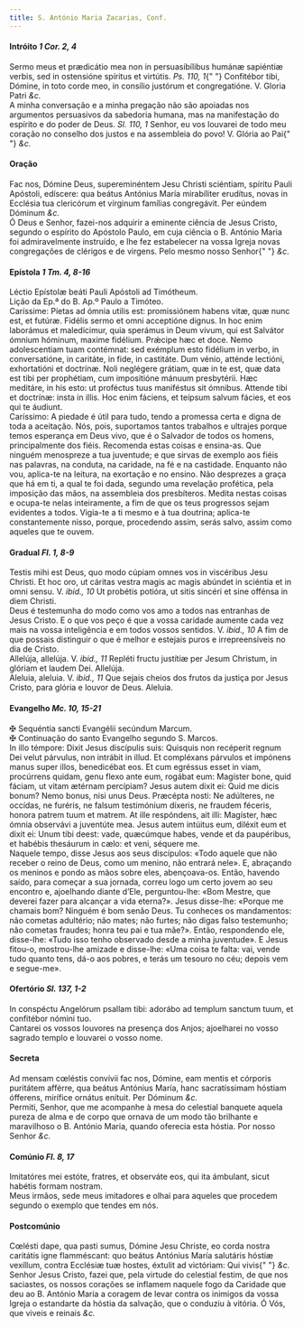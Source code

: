 ```yaml
---
title: S. António Maria Zacarias, Conf.
---
```


<h4 class="text-center">
  Intróito <em>1 Cor. 2, 4</em>
</h4>
<div class="container-fluid">
  <div class="row">
    <div class="col-6 dropcaps text-justify">
      Sermo meus et prædicátio mea non in persuasibílibus humánæ sapiéntiæ
      verbis, sed in ostensióne spíritus et virtútis. <em>Ps. 110, 1</em>{" "}
      Confitébor tibi, Dómine, in toto corde meo, in consílio justórum et
      congregatióne. V. Gloria Patri <em>&c.</em>
    </div>
    <div class="col-6 dropcaps text-justify">
      A minha conversação e a minha pregação não são apoiadas nos argumentos
      persuasivos da sabedoria humana, mas na manifestação do espírito e do
      poder de Deus. <em>Sl. 110, 1</em> Senhor, eu vos louvarei de todo meu
      coração no conselho dos justos e na assembleia do povo! V. Glória ao Pai{" "}
      <em>&c.</em>
    </div>
  </div>
</div>

<h4 class="text-center">Oração</h4>
<div class="container-fluid">
  <div class="row">
    <div class="col-6 dropcaps text-justify">
      Fac nos, Dómine Deus, supereminéntem Jesu Christi sciéntiam, spíritu Pauli
      Apóstoli, edíscere: qua beátus Antónius María mirabíliter erudítus, novas
      in Ecclésia tua clericórum et vírginum famílias congregávit. Per eúndem
      Dóminum <em>&c.</em>
    </div>
    <div class="col-6 dropcaps text-justify">
      Ó Deus e Senhor, fazei-nos adquirir a eminente ciência de Jesus Cristo,
      segundo o espírito do Apóstolo Paulo, em cuja ciência o B. António Maria
      foi admiravelmente instruído, e lhe fez estabelecer na vossa Igreja novas
      congregações de clérigos e de virgens. Pelo mesmo nosso Senhor{" "}
      <em>&c.</em>
    </div>
  </div>
</div>

<h4 class="text-center">
  Epístola <em>1 Tm. 4, 8-16</em>
</h4>
<div class="container-fluid">
  <div class="row">
    <div class="col-6 text-justify">
      Léctio Epístolæ beáti Pauli Apóstoli ad Timótheum.
    </div>
    <div class="col-6 text-justify">
      Lição da Ep.ª do B. Ap.º Paulo a Timóteo.
    </div>
    <div class="col-6 dropcaps text-justify">
      Caríssime: Píetas ad ómnia utilis est: promissiónem habens vitæ, quæ nunc
      est, et futúræ. Fidélis sermo et omni acceptióne dignus. In hoc enim
      laborámus et maledícimur, quia sperámus in Deum vivum, qui est Salvátor
      ómnium hóminum, maxime fidélium. Prǽcipe hæc et doce. Nemo adolescentiam
      tuam contémnat: sed exémplum esto fidélium in verbo, in conversatióne, in
      caritáte, in fide, in castitáte. Dum vénio, atténde lectióni, exhortatióni
      et doctrínæ. Noli neglégere grátiam, quæ in te est, quæ data est tibi per
      prophétiam, cum impositióne mánuum presbytérii. Hæc meditáre, in his esto:
      ut proféctus tuus maniféstus sit ómnibus. Attende tibi et doctrínæ: insta
      in illis. Hoc enim fáciens, et teípsum salvum fácies, et eos qui te
      áudiunt.
    </div>
    <div class="col-6 dropcaps text-justify">
      Caríssimo: A piedade é útil para tudo, tendo a promessa certa e digna de
      toda a aceitação. Nós, pois, suportamos tantos trabalhos e ultrajes porque
      temos esperança em Deus vivo, que é o Salvador de todos os homens,
      principalmente dos fiéis. Recomenda estas coisas e ensina-as. Que ninguém
      menospreze a tua juventude; e que sirvas de exemplo aos fiéis nas
      palavras, na conduta, na caridade, na fé e na castidade. Enquanto não vou,
      aplica-te na leitura, na exortação e no ensino. Não desprezes a graça que
      há em ti, a qual te foi dada, segundo uma revelação profética, pela
      imposição das mãos, na assembleia dos presbíteros. Medita nestas coisas e
      ocupa-te nelas inteiramente, a fim de que os teus progressos sejam
      evidentes a todos. Vigia-te a ti mesmo e à tua doutrina; aplica-te
      constantemente nisso, porque, procedendo assim, serás salvo, assim como
      aqueles que te ouvem.
    </div>
  </div>
</div>

<h4 class="text-center">
  Gradual <em>Fl. 1, 8-9</em>
</h4>
<div class="container-fluid">
  <div class="row">
    <div class="col-6 dropcaps text-justify">
      Testis mihi est Deus, quo modo cúpiam omnes vos in viscéribus Jesu
      Christi. Et hoc oro, ut cáritas vestra magis ac magis abúndet in sciéntia
      et in omni sensu. V. <em>ibid., 10</em> Ut probétis potióra, ut sitis
      sincéri et sine offénsa in diem Christi.
    </div>
    <div class="col-6 dropcaps text-justify">
      Deus é testemunha do modo como vos amo a todos nas entranhas de Jesus
      Cristo. E o que vos peço é que a vossa caridade aumente cada vez mais na
      vossa inteligência e em todos vossos sentidos. V. <em>ibid., 10</em> A fim
      de que possais distinguir o que é melhor e estejais puros e
      irrepreensíveis no dia de Cristo.
    </div>
    <div class="col-6 text-justify">
      Allelúja, allelúja. V. <em>ibid., 11</em> Repléti fructu justítiæ per
      Jesum Christum, in glóriam et laudem Dei. Allelúja.
    </div>
    <div class="col-6 text-justify">
      Aleluia, aleluia. V. <em>ibid., 11</em> Que sejais cheios dos frutos da
      justiça por Jesus Cristo, para glória e louvor de Deus. Aleluia.
    </div>
  </div>
</div>

<h4 class="text-center">
  Evangelho <em>Mc. 10, 15-21</em>
</h4>
<div class="container-fluid">
  <div class="row">
    <div class="col-6 text-justify">
      <span class="text-danger">&#10016;</span> Sequéntia sancti Evangélii
      secúndum Marcum.
    </div>
    <div class="col-6 text-justify">
      <span class="text-danger">&#10016;</span> Continuação do santo Evangelho
      segundo S. Marcos.
    </div>
    <div class="col-6 dropcaps text-justify">
      In illo témpore: Dixit Jesus discípulis suis: Quisquis non recéperit
      regnum Dei velut párvulus, non intrábit in illud. Et compléxans párvulos
      et impónens manus super illos, benedicébat eos. Et cum egréssus esset in
      viam, procúrrens quidam, genu flexo ante eum, rogábat eum: Magíster bone,
      quid fáciam, ut vitam ætérnam percípiam? Jesus autem dixit ei: Quid me
      dicis bonum? Nemo bonus, nisi unus Deus. Præcépta nosti: Ne adúlteres, ne
      occídas, ne furéris, ne falsum testimónium díxeris, ne fraudem féceris,
      honora patrem tuum et matrem. At ille respóndens, ait illi: Magíster, hæc
      ómnia observávi a juventúte mea. Jesus autem intúitus eum, diléxit eum et
      dixit ei: Unum tibi deest: vade, quæcúmque habes, vende et da paupéribus,
      et habébis thesáurum in cælo: et veni, séquere me.
    </div>
    <div class="col-6 dropcaps text-justify">
      Naquele tempo, disse Jesus aos seus discípulos: «Todo aquele que não
      receber o reino de Deus, como um menino, não entrará nele». E, abraçando
      os meninos e pondo as mãos sobre eles, abençoava-os. Então, havendo saído,
      para começar a sua jornada, correu logo um certo jovem ao seu encontro e,
      ajoelhando diante d’Ele, perguntou-lhe: «Bom Mestre, que deverei fazer
      para alcançar a vida eterna?». Jesus disse-lhe: «Porque me chamais bom?
      Ninguém é bom senão Deus. Tu conheces os mandamentos: não cometas
      adultério; não mates; não furtes; não digas falso testemunho; não cometas
      fraudes; honra teu pai e tua mãe?». Então, respondendo ele, disse-lhe:
      «Tudo isso tenho observado desde a minha juventude». E Jesus fitou-o,
      mostrou-lhe amizade e disse-lhe: «Uma coisa te falta: vai, vende tudo
      quanto tens, dá-o aos pobres, e terás um tesouro no céu; depois vem e
      segue-me».
    </div>
  </div>
</div>

<h4 class="text-center">
  Ofertório <em>Sl. 137, 1-2</em>
</h4>
<div class="container-fluid">
  <div class="row">
    <div class="col-6 dropcaps text-justify">
      In conspéctu Angelórum psallam tibi: adorábo ad templum sanctum tuum, et
      confitébor nómini tuo.
    </div>
    <div class="col-6 dropcaps text-justify">
      Cantarei os vossos louvores na presença dos Anjos; ajoelharei no vosso
      sagrado templo e louvarei o vosso nome.
    </div>
  </div>
</div>

<h4 class="text-center">Secreta</h4>
<div class="container-fluid">
  <div class="row">
    <div class="col-6 dropcaps text-justify">
      Ad mensam cœléstis convívii fac nos, Dómine, eam mentis et córporis
      puritátem afférre, qua beátus Antónius María, hanc sacratíssimam hóstiam
      ófferens, mirífice ornátus enítuit. Per Dóminum <em>&c.</em>
    </div>
    <div class="col-6 dropcaps text-justify">
      Permiti, Senhor, que me acompanhe à mesa do celestial banquete aquela
      pureza de alma e de corpo que ornava de um modo tão brilhante e
      maravilhoso o B. António Maria, quando oferecia esta hóstia. Por nosso
      Senhor <em>&c.</em>
    </div>
  </div>
</div>

<h4 class="text-center">
  Comúnio <em>Fl. 8, 17</em>
</h4>
<div class="container-fluid">
  <div class="row">
    <div class="col-6 dropcaps text-justify">
      Imitatóres mei estóte, fratres, et observáte eos, qui ita ámbulant, sicut
      habétis formam nostram.
    </div>
    <div class="col-6 dropcaps text-justify">
      Meus irmãos, sede meus imitadores e olhai para aqueles que procedem
      segundo o exemplo que tendes em nós.
    </div>
  </div>
</div>

<h4 class="text-center">Postcomúnio</h4>
<div class="container-fluid">
  <div class="row">
    <div class="col-6 dropcaps text-justify">
      Cœlésti dape, qua pasti sumus, Dómine Jesu Christe, eo corda nostra
      caritátis igne flamméscant: quo beátus Antónius María salutáris hóstiæ
      vexíllum, contra Ecclésiæ tuæ hostes, éxtulit ad victóriam: Qui vivis{" "}
      <em>&c.</em>
    </div>
    <div class="col-6 dropcaps text-justify">
      Senhor Jesus Cristo, fazei que, pela virtude do celestial festim, de que
      nos saciastes, os nossos corações se inflamem naquele fogo da Caridade que
      deu ao B. António Maria a coragem de levar contra os inimigos da vossa
      Igreja o estandarte da hóstia da salvação, que o conduziu à vitória. Ó
      Vós, que viveis e reinais <em>&c.</em>
    </div>
  </div>
</div>

